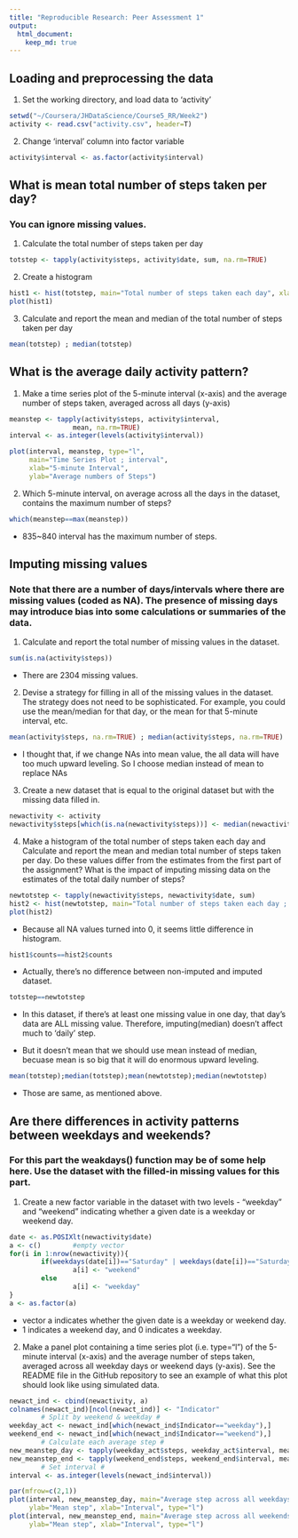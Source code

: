 ```yaml
---
title: "Reproducible Research: Peer Assessment 1"
output: 
  html_document:
    keep_md: true
---
```


## Loading and preprocessing the data

1. Set the working directory, and load data to 'activity'

```r
setwd("~/Coursera/JHDataScience/Course5_RR/Week2")
activity <- read.csv("activity.csv", header=T)
```

2. Change 'interval' column into factor variable

```r
activity$interval <- as.factor(activity$interval)
```

## What is mean total number of steps taken per day?
### You can ignore missing values.

1. Calculate the total number of steps taken per day

```r
totstep <- tapply(activity$steps, activity$date, sum, na.rm=TRUE)
```

2. Create a histogram 

```r
hist1 <- hist(totstep, main="Total number of steps taken each day", xlab="")
plot(hist1)
```

3. Calculate and report the mean and median of the total number of steps taken per day

```r
mean(totstep) ; median(totstep)
```

## What is the average daily activity pattern?

1. Make a time series plot of the 5-minute interval (x-axis) and the average number of steps taken, averaged across all days (y-axis)

```r
meanstep <- tapply(activity$steps, activity$interval, 
                mean, na.rm=TRUE)
interval <- as.integer(levels(activity$interval))

plot(interval, meanstep, type="l", 
     main="Time Series Plot ; interval",
     xlab="5-minute Interval",
     ylab="Average numbers of Steps")
```

2. Which 5-minute interval, on average across all the days in the dataset, contains the maximum number of steps?

```r
which(meanstep==max(meanstep))
```
- 835~840 interval has the maximum number of steps.


## Imputing missing values
### Note that there are a number of days/intervals where there are missing values (coded as NA). The presence of missing days may introduce bias into some calculations or summaries of the data.

1. Calculate and report the total number of missing values in the dataset.

```r
sum(is.na(activity$steps))
```
- There are 2304 missing values.

2. Devise a strategy for filling in all of the missing values in the dataset. The strategy does not need to be sophisticated. For example, you could use the mean/median for that day, or the mean for that 5-minute interval, etc.

```r
mean(activity$steps, na.rm=TRUE) ; median(activity$steps, na.rm=TRUE)
```
- I thought that, if we change NAs into mean value, the all data will have too much upward leveling. So I choose median instead of mean to replace NAs

3. Create a new dataset that is equal to the original dataset but with the missing data filled in.

```r
newactivity <- activity
newactivity$steps[which(is.na(newactivity$steps))] <- median(newactivity$steps, na.rm=TRUE)
```


4. Make a histogram of the total number of steps taken each day and Calculate and report the mean and median total number of steps taken per day. Do these values differ from the estimates from the first part of the assignment? What is the impact of imputing missing data on the estimates of the total daily number of steps?

```r
newtotstep <- tapply(newactivity$steps, newactivity$date, sum)
hist2 <- hist(newtotstep, main="Total number of steps taken each day ; Imputed", xlab="")
plot(hist2)
```
- Because all NA values turned into 0, it seems little difference in histogram.

```r
hist1$counts==hist2$counts
```
- Actually, there's no difference between non-imputed and imputed dataset. 

```r
totstep==newtotstep
```
- In this dataset, if there's at least one missing value in one day, that day's data are ALL missing value. Therefore, imputing(median) doesn't affect much to 'daily' step.

- But it doesn't mean that we should use mean instead of median, becuase mean is so big that it will do enormous upward leveling.

```r
mean(totstep);median(totstep);mean(newtotstep);median(newtotstep)
```
- Those are same, as mentioned above.

## Are there differences in activity patterns between weekdays and weekends?
### For this part the weakdays() function may be of some help here. Use the dataset with the filled-in missing values for this part.

1. Create a new factor variable in the dataset with two levels -  "weekday" and "weekend" indicating whether a given date is a weekday or weekend day.

```r
date <- as.POSIXlt(newactivity$date)
a <- c()        #empty vector
for(i in 1:nrow(newactivity)){
        if(weekdays(date[i])=="Saturday" | weekdays(date[i])=="Saturday")
                a[i] <- "weekend"
        else
                a[i] <- "weekday"
}
a <- as.factor(a)
```
- vector a indicates whether the given date is a weekday or weekend day.
- 1 indicates a weekend day, and 0 indicates a weekday.

2. Make a panel plot containing a time series plot (i.e. type="l") of the 5-minute interval (x-axis) and the average number of steps taken, averaged across all weekday days or weekend days (y-axis). See the README file in the GitHub repository to see an example of what this plot should look like using simulated data.

```r
newact_ind <- cbind(newactivity, a)
colnames(newact_ind)[ncol(newact_ind)] <- "Indicator"
        # Split by weekend & weekday #
weekday_act <- newact_ind[which(newact_ind$Indicator=="weekday"),]
weekend_end <- newact_ind[which(newact_ind$Indicator=="weekend"),]
        # Calculate each average step #
new_meanstep_day <- tapply(weekday_act$steps, weekday_act$interval, mean)
new_meanstep_end <- tapply(weekend_end$steps, weekend_end$interval, mean)
        # Set interval #
interval <- as.integer(levels(newact_ind$interval))

par(mfrow=c(2,1))
plot(interval, new_meanstep_day, main="Average step across all weekdays",
     ylab="Mean step", xlab="Interval", type="l")
plot(interval, new_meanstep_end, main="Average step across all weekends",
     ylab="Mean step", xlab="Interval", type="l")

```
